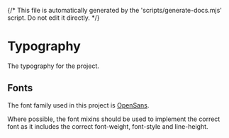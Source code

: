 {/* This file is automatically generated by the 'scripts/generate-docs.mjs' script. Do not edit it directly. */}

<Meta title="Design Guidelines/Typography" />

# Typography

The typography for the project.

## Fonts

The font family used in this project is [OpenSans](https://fonts.google.com/specimen/Open+Sans).

Where possible, the font mixins should be used to implement the correct font as
it includes the correct font-weight, font-style and line-height.

